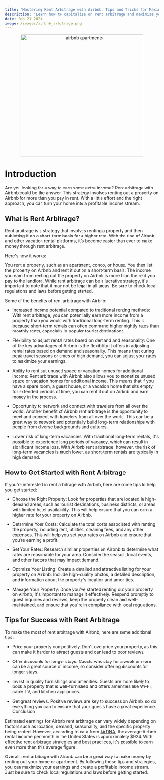 ```yaml
---
title: 'Mastering Rent Arbitrage with Airbnb: Tips and Tricks for Maximizing Your Income'
description: 'Learn how to capitalize on rent arbitrage and maximize your income through Airbnb with these practical tips and tricks.'
date: Feb 21 2023
image: /images/airbnb_arbitrage.png
---
```


<center>
  <img src="/images/airbnb_arbitrage.png" alt="airbnb apartments" width="400" />
</center>

# Introduction

Are you looking for a way to earn some extra income? Rent arbitrage with Airbnb could be the answer.
This strategy involves renting out a property on Airbnb for more than you pay in rent. With a little effort and the right approach, you can turn your home into a profitable income stream.

## What is Rent Arbitrage?

Rent arbitrage is a strategy that involves renting a property and then subletting it on a short-term basis for a higher rate. With the rise of Airbnb and other vacation rental platforms, it's become easier than ever to make money through rent arbitrage.

Here's how it works:

You rent a property, such as an apartment, condo, or house.
You then list the property on Airbnb and rent it out on a short-term basis.
The income you earn from renting out the property on Airbnb is more than the rent you pay to the landlord.
While rent arbitrage can be a lucrative strategy, it's important to note that it may not be legal in all areas. Be sure to check local regulations and laws before getting started.

Some of the benefits of rent arbitrage with Airbnb:

- Increased income potential compared to traditional renting methods: With rent arbitrage, you can potentially earn more income from a property than you would with traditional long-term renting. This is because short-term rentals can often command higher nightly rates than monthly rents, especially in popular tourist destinations.

- Flexibility to adjust rental rates based on demand and seasonality: One of the key advantages of Airbnb is the flexibility it offers in adjusting rental rates based on demand and seasonality. This means that during peak travel seasons or times of high demand, you can adjust your rates to maximize your earnings.

- Ability to rent out unused space or vacation homes for additional income: Rent arbitrage with Airbnb also allows you to monetize unused space or vacation homes for additional income. This means that if you have a spare room, a guest house, or a vacation home that sits empty for extended periods of time, you can rent it out on Airbnb and earn money in the process.

- Opportunity to network and connect with travelers from all over the world: Another benefit of Airbnb rent arbitrage is the opportunity to meet and connect with travelers from all over the world. This can be a great way to network and potentially build long-term relationships with people from diverse backgrounds and cultures.

- Lower risk of long-term vacancies: With traditional long-term rentals, it's possible to experience long periods of vacancy, which can result in significant income loss. With Airbnb rent arbitrage, however, the risk of long-term vacancies is much lower, as short-term rentals are typically in high demand.

## How to Get Started with Rent Arbitrage

If you're interested in rent arbitrage with Airbnb, here are some tips to help you get started:

- Choose the Right Property: Look for properties that are located in high-demand areas, such as tourist destinations, business districts, or areas with limited hotel availability. This will help ensure that you can earn a higher rate for your property on Airbnb.

- Determine Your Costs: Calculate the total costs associated with renting the property, including rent, utilities, cleaning fees, and any other expenses. This will help you set your rates on Airbnb and ensure that you're earning a profit.

- Set Your Rates: Research similar properties on Airbnb to determine what rates are reasonable for your area. Consider the season, local events, and other factors that may impact demand.

- Optimize Your Listing: Create a detailed and attractive listing for your property on Airbnb. Include high-quality photos, a detailed description, and information about the property's location and amenities.

- Manage Your Property: Once you've started renting out your property on Airbnb, it's important to manage it effectively. Respond promptly to guest inquiries and reviews, keep the property clean and well-maintained, and ensure that you're in compliance with local regulations.

## Tips for Success with Rent Arbitrage

To make the most of rent arbitrage with Airbnb, here are some additional tips:

- Price your property competitively. Don't overprice your property, as this can make it harder to attract guests and can lead to poor reviews.

- Offer discounts for longer stays. Guests who stay for a week or more can be a great source of income, so consider offering discounts for longer stays.

- Invest in quality furnishings and amenities. Guests are more likely to book a property that is well-furnished and offers amenities like Wi-Fi, cable TV, and kitchen appliances.

- Get great reviews. Positive reviews are key to success on Airbnb, so do everything you can to ensure that your guests have a great experience.
  Conclusion

Estimated earnings for Airbnb rent arbitrage can vary widely depending on factors such as location, demand, seasonality, and the specific property being rented.
However, according to data from [AirDNA](https://www.airdna.co/), the average Airbnb rental income per month in the United States is approximately $924. With effective rent arbitrage strategies and best practices,
it's possible to earn even more than this average figure.

Overall, rent arbitrage with Airbnb can be a great way to make money by renting out your home or apartment.
By following these tips and strategies, you can maximize your earnings and create a profitable income stream.
Just be sure to check local regulations and laws before getting started.

<div className="sharethis-inline-share-buttons"></div>
